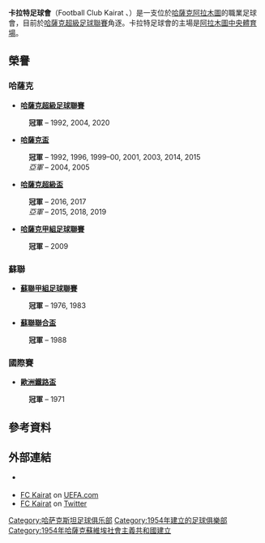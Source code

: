 {{noteta
|G1=足球
|G2=uefa
|1=zh:卡拉特足球會; zh-hk:卡拉特足球會;zh-cn:海拉提足球俱乐部
|2=zh:卡拉特; zh-hk:卡拉特;zh-cn:海拉提
}}
{{Infobox football club
| clubname    = 卡拉特<br/>Kairat
| image       = FCKairat logo.png
| image_size  = 150px
| fullname    = 卡拉特足球會
| nickname    = ''Халық командасы''<br /> (The People's Team)
| founded     = {{Start date and age|1954}}<br />as ''Lokomotiv Alma-Ata''<ref name="History">{{cite news|title=History|url=http://www.fckairat.kz/news/show/9|publisher=FC Kairat|accessdate=28 October 2014|deadurl=yes|archiveurl=https://web.archive.org/web/20150924011139/http://www.fckairat.kz/news/show/9|archivedate=2015年9月24日|df=}}</ref>
| ground      = [[阿拉木圖中央體育場|阿拉木圖中央體育場]]
| capacity    = 23,804<ref>{{Cite web|publisher=FC Kairat|title=ru:Стадион|trans_title=Stadium|language=ru|url=http://www.fckairat.kz/academy/fields/369|accessdate=28 October 2014|archive-date=2014-10-28|archive-url=https://web.archive.org/web/20141028122535/http://www.fckairat.kz/academy/fields/369|dead-url=yes}}</ref>
| chairman    = Kairat Boranbayev
| manager     = Aleksey Shpilevski
| league      = [[哈薩克超級足球聯賽|哈薩克超級足球聯賽]]
| season      = 2021
| position    = 哈薩超，12隊中第3名
| website     = http://www.fckairat.kz/
| pattern_la1=_black_stripes_thin1
| pattern_b1=_nikestripeddiv4ugb
| pattern_ra1=_black_stripes_thin1
| pattern_so1=
| pattern_sh1=
| leftarm1=FFDD00
| body1=FFDD00
| rightarm1=FFDD00
| shorts1= 000000
| socks1=000000
| pattern_la2=
| pattern_b2=_nikepark7vb
| pattern_ra2=
| pattern_so2=
| pattern_sh2=
| leftarm2=77BBFF
| body2= 77BBFF
| rightarm2=77BBFF
| shorts2= 77BBFF
| socks2= 77BBFF
| pattern_la3=
| pattern_b3=
| pattern_ra3=
| pattern_so3=
| pattern_sh3=
| leftarm3=
| body3=
| rightarm3=
| shorts3=
| socks3=
}}
'''卡拉特足球會'''（Football Club Kairat 、{{lang-kk|«Қайрат» футбол клубы}}）是一支位於[[哈薩克共和國|哈薩克]][[阿拉木圖|阿拉木圖]]的職業足球會，目前於[[哈薩克超級足球聯賽|哈薩克超級足球聯賽]]角逐。卡拉特足球會的主場是[[阿拉木圖中央體育場|阿拉木圖中央體育場]]。

== 榮譽 ==
=== 哈薩克 ===
*'''[[哈薩克超級足球聯賽|哈薩克超級足球聯賽]]'''
: '''冠軍''' – 1992, 2004, 2020

*'''[[哈薩克盃|哈薩克盃]]'''
: '''冠軍''' – 1992, 1996, 1999–00, 2001, 2003, 2014, 2015
: ''亞軍'' – 2004, 2005

*'''[[哈薩克超級盃|哈薩克超級盃]]'''
: '''冠軍''' – 2016, 2017
: ''亞軍'' – 2015, 2018, 2019

*'''[[哈薩克甲組足球聯賽|哈薩克甲組足球聯賽]]'''
: '''冠軍''' – 2009

=== 蘇聯 ===
*'''[[蘇聯甲組足球聯賽|蘇聯甲組足球聯賽]]'''
: '''冠軍''' – 1976, 1983

*'''[[蘇聯聯合盃|蘇聯聯合盃]]'''
: '''冠軍''' – 1988

=== 國際賽 ===
*'''[[歐洲鐵路盃|歐洲鐵路盃]]'''
: '''冠軍''' – 1971

==參考資料==
{{reflist}}

== 外部連結 ==

{{Portal|足球}}
{{Commons category|FC Kairat}}
* {{official website|http://www.fckairat.kz}} {{in lang|kk|ru|en}}
* [http://www.uefa.com/teamsandplayers/teams/club=79970/profile/index.html FC Kairat] on [http://www.uefa.com/index.html UEFA.com]
* [https://twitter.com/fckairat_eng FC Kairat] on [[Twitter|Twitter]]

{{DEFAULTSORT:Kairat}}
[[Category:哈萨克斯坦足球俱乐部|Category:哈萨克斯坦足球俱乐部]]
[[Category:1954年建立的足球俱樂部|Category:1954年建立的足球俱樂部]]
[[Category:1954年哈薩克蘇維埃社會主義共和國建立|Category:1954年哈薩克蘇維埃社會主義共和國建立]]